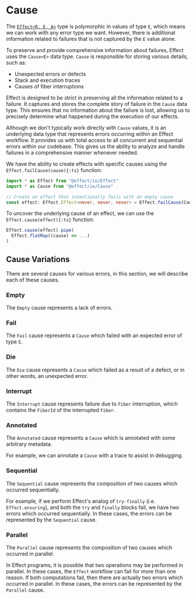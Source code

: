 # Cause

The [`Effect<R, E, A>`](../essentials/effect-data-type) type is polymorphic in values of type `E`, which means we can work with any error type we want. However, there is additional information related to failures that is not captured by the `E` value alone.

To preserve and provide comprehensive information about failures, Effect uses the `Cause<E>` data type. `Cause` is responsible for storing various details, such as:

- Unexpected errors or defects
- Stack and execution traces
- Causes of fiber interruptions

Effect is designed to be strict in preserving all the information related to a failure. It captures and stores the complete story of failure in the `Cause` data type. This ensures that no information about the failure is lost, allowing us to precisely determine what happened during the execution of our effects.

Although we don't typically work directly with `Cause` values, it is an underlying data type that represents errors occurring within an Effect workflow. It provides us with total access to all concurrent and sequential errors within our codebase. This gives us the ability to analyze and handle failures in a comprehensive manner whenever needed.

We have the ability to create effects with specific causes using the `Effect.failCause(cause){:ts}` function:

```ts
import * as Effect from "@effect/io/Effect"
import * as Cause from "@effect/io/Cause"

// Create an effect that intentionally fails with an empty cause
const effect: Effect.Effect<never, never, never> = Effect.failCause(Cause.empty)
```

To uncover the underlying cause of an effect, we can use the `Effect.cause(effect){:ts}` function:

```ts
Effect.cause(effect).pipe(
  Effect.flatMap((cause) => ...)
)
```

## Cause Variations

There are several causes for various errors, in this section, we will describe each of these causes.

### Empty

The `Empty` cause represents a lack of errors.

### Fail

The `Fail` cause represents a `Cause` which failed with an expected error of type `E`.

### Die

The `Die` cause represents a `Cause` which failed as a result of a defect, or in other words, an unexpected error.

### Interrupt

The `Interrupt` cause represents failure due to `Fiber` interruption, which contains the `FiberId` of the interrupted `Fiber`.

### Annotated

The `Annotated` cause represents a `Cause` which is annotated with some arbitrary metadata.

For example, we can annotate a `Cause` with a trace to assist in debugging.

### Sequential

The `Sequential` cause represents the composition of two causes which occurred
sequentially.

For example, if we perform Effect's analog of `try-finally` (i.e.
`Effect.ensuring`), and both the `try` and `finally` blocks fail, we have two
errors which occurred sequentially. In these cases, the errors can be
represented by the `Sequential` cause.

### Parallel

The `Parallel` cause represents the composition of two causes which occurred in parallel.

In Effect programs, it is possible that two operations may be performed in
parallel. In these cases, the `Effect` workflow can fail for more than one
reason. If both computations fail, then there are actually two errors which
occurred in parallel. In these cases, the errors can be represented by the
`Parallel` cause.
